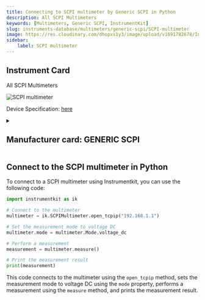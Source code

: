 ```yaml
---
title: Connecting to SCPI multimeter by Generic SCPI in Python
description: All SCPI Multimeters
keywords: [Multimeters, Generic SCPI, InstrumentKit] 
slug: instruments-database/multimeters/generic-scpi/SCPI-multimeter 
image: https://res.cloudinary.com/dhopxs1y3/image/upload/v1691782678/Instruments/Multimeters/SCPI-multimeter/SCPI-multimeter.png
sidebar:
    label: SCPI multimeter 
---
```



## Instrument Card

All SCPI Multimeters


![SCPI multimeter](https://res.cloudinary.com/dhopxs1y3/image/upload/v1691782678/Instruments/Multimeters/SCPI-multimeter/SCPI-multimeter.png)

Device Specification: [here](/instruments-database/all-instruments)

<details style={{ marginTop: "15px"}}>
<summary><h2 style={{display:'inline'}}>Manufacturer card: GENERIC SCPI</h2></summary>



- Headquarters: 
- Yearly Revenue (millions, USD): 
- Vendor Website: [here](https://en.wikipedia.org/wiki/Standard_Commands_for_Programmable_Instruments)

</details>


<FeaturedInstrumentVideo category="MULTIMETERS" />

## Connect to the SCPI multimeter in Python





<Tabs>

<SectionsCard category="MULTIMETERS" manufacturer="Generic SCPI"></SectionsCard>

<TabItem value="InstrumentKit" label="InstrumentKit">

To connect to a SCPI multimeter using Instrumentkit, you can use the following code:

```python
import instrumentkit as ik

# Connect to the multimeter
multimeter = ik.SCPIMultimeter.open_tcpip("192.168.1.1")

# Set the measurement mode to voltage DC
multimeter.mode = multimeter.Mode.voltage_dc

# Perform a measurement
measurement = multimeter.measure()

# Print the measurement result
print(measurement)
```

This code connects to the multimeter using the `open_tcpip` method, sets the measurement mode to voltage DC using the `mode` property, performs a measurement using the `measure` method, and prints the measurement result.

</TabItem>
</Tabs>
